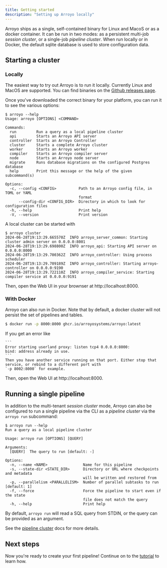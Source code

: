 ```yaml
---
title: Getting started
description: "Setting up Arroyo locally"
---
```


Arroyo ships as a single, self-contained binary for Linux and MacoS or as a docker container. It can be run in two
modes: as a persistent multi-job _session cluster_, or a single-job _pipeline cluster_. When run locally or in Docker,
the default sqlite database is used to store configuration data.

## Starting a cluster

### Locally

The easiest way to try out Arroyo is to run it locally. Currently Linux and MacOS are supported. You can find binaries
on the [Github releases page](https://github.com/ArroyoSystems/arroyo/releases).

Once you've downloaded the correct binary for your platform, you can run it to see the various options:

```shellsession
$ arroyo --help
Usage: arroyo [OPTIONS] <COMMAND>

Commands:
  run         Run a query as a local pipeline cluster
  api         Starts an Arroyo API server
  controller  Starts an Arroyo Controller
  cluster     Starts a complete Arroyo cluster
  worker      Starts an Arroyo worker
  compiler    Starts an Arroyo compiler server
  node        Starts an Arroyo node server
  migrate     Runs database migrations on the configured Postgres database
  help        Print this message or the help of the given subcommand(s)

Options:
  -c, --config <CONFIG>          Path to an Arroyo config file, in TOML or YAML
                                 format
      --config-dir <CONFIG_DIR>  Directory in which to look for configuration files
  -h, --help                     Print help
  -V, --version                  Print version
```

A local cluster can be started with

```shellsession
$ arroyo cluster
2024-06-28T19:13:29.665570Z  INFO arroyo_server_common: Starting cluster admin server on 0.0.0.0:8001
2024-06-28T19:13:29.698800Z  INFO arroyo_api: Starting API server on 0.0.0.0:8000
2024-06-28T19:13:29.700362Z  INFO arroyo_controller: Using process scheduler
2024-06-28T19:13:29.709189Z  INFO arroyo_controller: Starting arroyo-controller on 0.0.0.0:9190
2024-06-28T19:13:29.722110Z  INFO arroyo_compiler_service: Starting compiler service at 0.0.0.0:9191
```

Then, open the Web UI in your brownser at http://localhost:8000.

### With Docker

Arroyo can also run in Docker. Note that by default, a docker cluster will not persist the set of pipelines and tables.

```bash
$ docker run -p 8000:8000 ghcr.io/arroyosystems/arroyo:latest
```

<Tip>
    If you get an error like

    ```
    Error starting userland proxy: listen tcp4 0.0.0.0:8000:
    bind: address already in use.
    ```
    Then you have another service running on that port. Either stop that service, or rebind to a different port with
    `-p 8002:8000` for example.
</Tip>

Then, open the Web UI at http://localhost:8000.

## Running a single pipeline

In addition to the multi-tenant _session cluster_ mode, Arroyo can also be configured to run a single pipeline
via the CLI as a _pipeline cluster_ via the `arroyo run` subcommand:

```shellsession
$ arroyo run --help
Run a query as a local pipeline cluster

Usage: arroyo run [OPTIONS] [QUERY]

Arguments:
  [QUERY]  The query to run [default: -]

Options:
  -n, --name <NAME>                Name for this pipeline
  -s, --state-dir <STATE_DIR>      Directory or URL where checkpoints and metadata
                                   will be written and restored from
  -p, --parallelism <PARALLELISM>  Number of parallel subtasks to run [default: 1]
  -f, --force                      Force the pipeline to start even if the state
                                   file does not match the query
  -h, --help                       Print help
```

By default, `arroyo run` will read a SQL query from STDIN, or the query can be provided
as an argument.

See the [pipeline cluster](/deployment/pipeline-clusters) docs for more details.

## Next steps

Now you're ready to create your first pipeline! Continue on to the [tutorial](/tutorial) to learn how.
